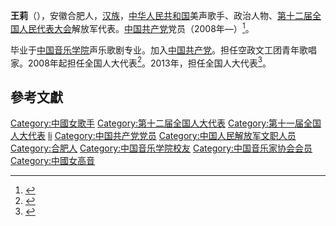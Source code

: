 {{otheruse|王莉}}
'''王莉'''（{{bd|1980年||}}），安徽合肥人，[[汉族|汉族]]，[[中华人民共和国|中华人民共和国]]美声歌手、政治人物、[[第十二届全国人民代表大会|第十二届全国人民代表大会]]解放军代表。[[中国共产党|中国共产党]]党员（2008年—）<ref>{{cite web|url=https://www.youtube.com/watch?v=R4u5JFNXPvk|title=存档副本|access-date=2022-01-12|archive-date=2022-01-13|archive-url=https://web.archive.org/web/20220113051031/https://www.youtube.com/watch?v=R4u5JFNXPvk|dead-url=no}}</ref>。

毕业于[[中国音乐学院|中国音乐学院]]声乐歌剧专业。加入[[中国共产党|中国共产党]]。担任空政文工团青年歌唱家。2008年起担任全国人大代表<ref>{{cite news|title=全国人大代表信息-王莉|url= http://210.82.31.1:8084/delegate/viewDelegate.action?dbid=112742|accessdate=2013-04-05|newspaper=全国人大网}}</ref>。2013年，担任全国人大代表<ref>{{cite news|title=全国人大代表信息-王莉|url= http://210.82.31.1:8084/delegate/viewDelegate.action?dbid=122748|accessdate=2013-04-05|newspaper=全国人大网}}</ref>。

==參考文獻==
{{reflist}}
{{中国政治人物小作品}}
{{DEFAULTSORT:wang li}}
[[Category:中國女歌手|Category:中國女歌手]]
[[Category:第十二届全国人大代表|Category:第十二届全国人大代表]]
[[Category:第十一届全国人大代表|Category:第十一届全国人大代表]]
[[Category:王姓|li]]
[[Category:中国共产党党员|Category:中国共产党党员]]
[[Category:中国人民解放军文职人员|Category:中国人民解放军文职人员]]
[[Category:合肥人|Category:合肥人]]
[[Category:中国音乐学院校友|Category:中国音乐学院校友]]
[[Category:中国音乐家协会会员|Category:中国音乐家协会会员]]
[[Category:中國女高音|Category:中國女高音]]